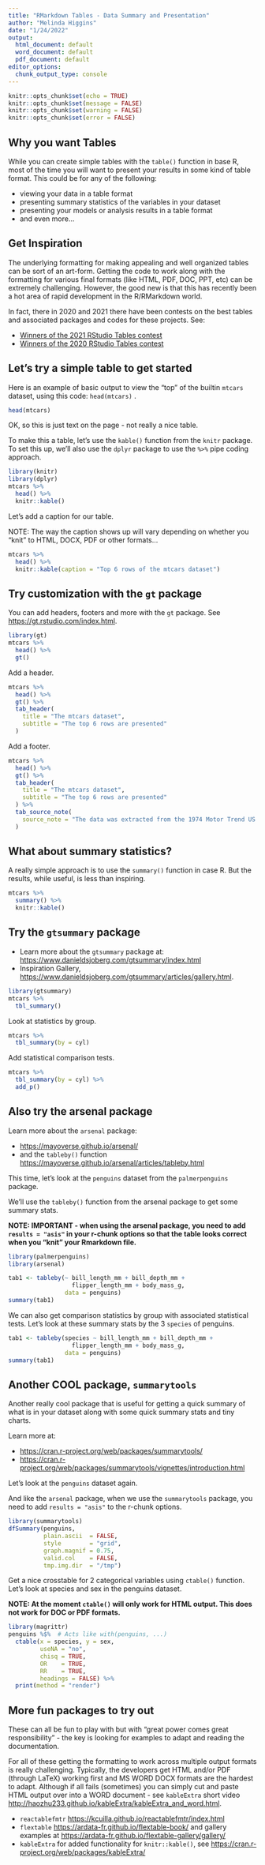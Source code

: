 ```yaml
---
title: "RMarkdown Tables - Data Summary and Presentation"
author: "Melinda Higgins"
date: "1/24/2022"
output:
  html_document: default
  word_document: default
  pdf_document: default
editor_options:
  chunk_output_type: console
---
```


```r
knitr::opts_chunk$set(echo = TRUE)
knitr::opts_chunk$set(message = FALSE)
knitr::opts_chunk$set(warning = FALSE)
knitr::opts_chunk$set(error = FALSE)
```

## Why you want Tables

While you can create simple tables with the `table()` function in base R, most of the time you will want to present your results in some kind of table format. This could be for any of the following:

* viewing your data in a table format
* presenting summary statistics of the variables in your dataset
* presenting your models or analysis results in a table format
* and even more...

## Get Inspiration

The underlying formatting for making appealing and well organized tables can be sort of an art-form. Getting the code to work along with the formatting for various final formats (like HTML, PDF, DOC, PPT, etc) can be extremely challenging. However, the good new is that this has recently been a hot area of rapid development in the R/RMarkdown world.

In fact, there in 2020 and 2021 there have been contests on the best tables and associated packages and codes for these projects. See:

* [Winners of the 2021 RStudio Tables contest](https://www.rstudio.com/blog/winners-of-the-2021-table-contest/)
* [Winners of the 2020 RStudio Tables contest](https://www.rstudio.com/blog/winners-of-the-2020-rstudio-table-contest/) 

## Let's try a simple table to get started

Here is an example of basic output to view the "top" of the builtin `mtcars` dataset, using this code: `head(mtcars)` .

```r
head(mtcars)
```

OK, so this is just text on the page - not really a nice table. 

To make this a table, let's use the `kable()` function from the `knitr` package. To set this up, we'll also use the `dplyr` package to use the `%>%` pipe coding approach.

```r
library(knitr)
library(dplyr)
mtcars %>%
  head() %>%
  knitr::kable()
```

Let's add a caption for our table. 

NOTE: The way the caption shows up will vary depending on whether you "knit" to HTML, DOCX, PDF or other formats...

```r
mtcars %>%
  head() %>%
  knitr::kable(caption = "Top 6 rows of the mtcars dataset")
```

## Try customization with the `gt` package

You can add headers, footers and more with the `gt` package. See [https://gt.rstudio.com/index.html](https://gt.rstudio.com/index.html).

```r
library(gt)
mtcars %>%
  head() %>%
  gt()
```

Add a header.

```r
mtcars %>%
  head() %>%
  gt() %>%
  tab_header(
    title = "The mtcars dataset",
    subtitle = "The top 6 rows are presented"
  )
```

Add a footer.

```r
mtcars %>%
  head() %>%
  gt() %>%
  tab_header(
    title = "The mtcars dataset",
    subtitle = "The top 6 rows are presented"
  ) %>%
  tab_source_note(
    source_note = "The data was extracted from the 1974 Motor Trend US magazine, and comprises fuel consumption and 10 aspects of automobile design and performance for 32 automobiles (1973–74 models)."
  )
```

## What about summary statistics?

A really simple approach is to use the `summary()` function in case R. But the results, while useful, is less than inspiring.

```r
mtcars %>%
  summary() %>%
  knitr::kable()
```

## Try the `gtsummary` package

* Learn more about the `gtsummary` package at: [https://www.danieldsjoberg.com/gtsummary/index.html](https://www.danieldsjoberg.com/gtsummary/index.html)
* Inspiration Gallery, [https://www.danieldsjoberg.com/gtsummary/articles/gallery.html](https://www.danieldsjoberg.com/gtsummary/articles/gallery.html).

```r
library(gtsummary)
mtcars %>%
  tbl_summary()
```

Look at statistics by group.

```r
mtcars %>%
  tbl_summary(by = cyl)
```

Add statistical comparison tests.

```r
mtcars %>%
  tbl_summary(by = cyl) %>% 
  add_p()
```

## Also try the arsenal package

Learn more about the `arsenal` package:

* [https://mayoverse.github.io/arsenal/](https://mayoverse.github.io/arsenal/)
* and the `tableby()` function [https://mayoverse.github.io/arsenal/articles/tableby.html](https://mayoverse.github.io/arsenal/articles/tableby.html)

This time, let's look at the `penguins` dataset from the `palmerpenguins` package.

We'll use the `tableby()` function from the arsenal package to get some summary stats.

**NOTE: IMPORTANT - when using the arsenal package, you need to add `results = "asis"` in your r-chunk options so that the table looks correct when you "knit" your Rmarkdown file.**

```r
library(palmerpenguins)
library(arsenal)

tab1 <- tableby(~ bill_length_mm + bill_depth_mm +
                  flipper_length_mm + body_mass_g, 
                data = penguins)
summary(tab1)
```

We can also get comparison statistics by group with associated statistical tests. Let's look at these summary stats by the 3 `species` of penguins.

```r
tab1 <- tableby(species ~ bill_length_mm + bill_depth_mm +
                  flipper_length_mm + body_mass_g, 
                data = penguins)
summary(tab1)
```

## Another COOL package, `summarytools`

Another really cool package that is useful for getting a quick summary of what is in your dataset along with some quick summary stats and tiny charts.

Learn more at:

* [https://cran.r-project.org/web/packages/summarytools/](https://cran.r-project.org/web/packages/summarytools/)
* [https://cran.r-project.org/web/packages/summarytools/vignettes/introduction.html](https://cran.r-project.org/web/packages/summarytools/vignettes/introduction.html)

Let's look at the `penguins` dataset again.

And like the `arsenal` package, when we use the `summarytools` package, you need to add `results = "asis"` to the r-chunk options.

```r
library(summarytools)
dfSummary(penguins, 
          plain.ascii  = FALSE, 
          style        = "grid", 
          graph.magnif = 0.75, 
          valid.col    = FALSE,
          tmp.img.dir  = "/tmp")
```

Get a nice crosstable for 2 categorical variables using `ctable()` function. Let's look at species and sex in the penguins dataset.

**NOTE: At the moment `ctable()` will only work for HTML output. This does not work for DOC or PDF formats.**

```r
library(magrittr)
penguins %$%  # Acts like with(penguins, ...)
  ctable(x = species, y = sex,
         useNA = "no",
         chisq = TRUE,
         OR    = TRUE,
         RR    = TRUE,
         headings = FALSE) %>%
  print(method = "render")
```

## More fun packages to try out

These can all be fun to play with but with "great power comes great responsibility" - the key is looking for examples to adapt and reading the documentation.

For all of these getting the formatting to work across multiple output formats is really challenging. Typically, the developers get HTML and/or PDF (through LaTeX) working first and MS WORD DOCX formats are the hardest to adapt. Although if all fails (sometimes) you can simply cut and paste HTML output over into a WORD document - see `kableExtra` short video [http://haozhu233.github.io/kableExtra/kableExtra_and_word.html](http://haozhu233.github.io/kableExtra/kableExtra_and_word.html).

* `reactablefmtr`  [https://kcuilla.github.io/reactablefmtr/index.html](https://kcuilla.github.io/reactablefmtr/index.html)
* `flextable` [https://ardata-fr.github.io/flextable-book/](https://ardata-fr.github.io/flextable-book/) and gallery examples at [https://ardata-fr.github.io/flextable-gallery/gallery/](https://ardata-fr.github.io/flextable-gallery/gallery/)
* `kableExtra` for added functionality for `knitr::kable()`, see [https://cran.r-project.org/web/packages/kableExtra/](https://cran.r-project.org/web/packages/kableExtra/)

